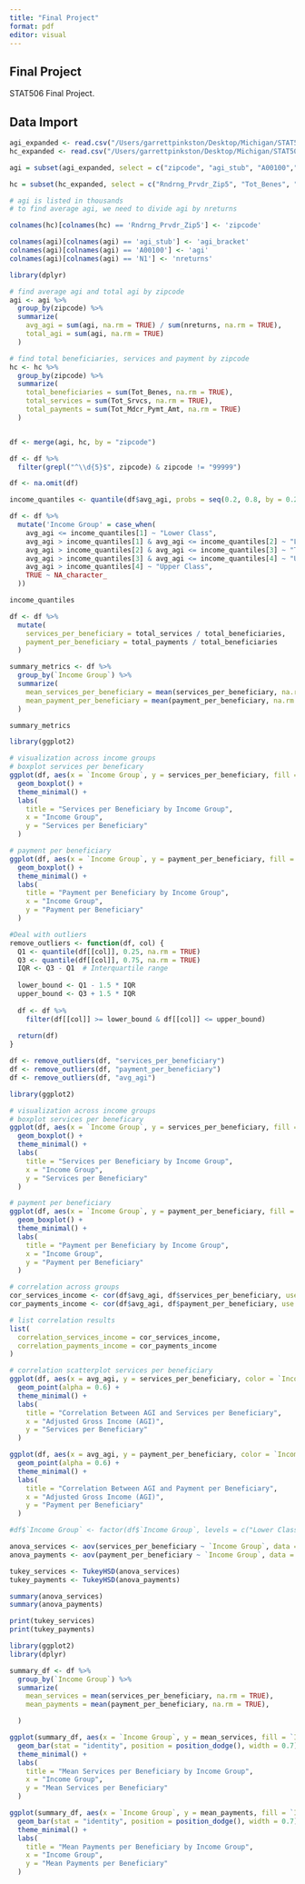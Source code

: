 ```yaml
---
title: "Final Project"
format: pdf
editor: visual
---
```


## Final Project

STAT506 Final Project.

## Data Import

```r
agi_expanded <- read.csv("/Users/garrettpinkston/Desktop/Michigan/STAT506/Final/Data/20zpallagi (1).csv")
hc_expanded <- read.csv("/Users/garrettpinkston/Desktop/Michigan/STAT506/Final/Data/Medicare_Physician_Other_Practitioners_by_Provider_2020.csv")

```


```r
agi = subset(agi_expanded, select = c("zipcode", "agi_stub", "A00100","N1"))

hc = subset(hc_expanded, select = c("Rndrng_Prvdr_Zip5", "Tot_Benes", "Tot_Srvcs", "Tot_Mdcr_Pymt_Amt"))
```


```r
# agi is listed in thousands
# to find average agi, we need to divide agi by nreturns

colnames(hc)[colnames(hc) == 'Rndrng_Prvdr_Zip5'] <- 'zipcode'

colnames(agi)[colnames(agi) == 'agi_stub'] <- 'agi_bracket'
colnames(agi)[colnames(agi) == 'A00100'] <- 'agi'
colnames(agi)[colnames(agi) == 'N1'] <- 'nreturns'


```

```r
library(dplyr)

# find average agi and total agi by zipcode
agi <- agi %>%
  group_by(zipcode) %>%
  summarize(
    avg_agi = sum(agi, na.rm = TRUE) / sum(nreturns, na.rm = TRUE), 
    total_agi = sum(agi, na.rm = TRUE)
  )

# find total beneficiaries, services and payment by zipcode
hc <- hc %>%
  group_by(zipcode) %>%
  summarize(
    total_beneficiaries = sum(Tot_Benes, na.rm = TRUE),
    total_services = sum(Tot_Srvcs, na.rm = TRUE),
    total_payments = sum(Tot_Mdcr_Pymt_Amt, na.rm = TRUE)
  )


df <- merge(agi, hc, by = "zipcode")

df <- df %>%
  filter(grepl("^\\d{5}$", zipcode) & zipcode != "99999")

df <- na.omit(df)

```


```r
income_quantiles <- quantile(df$avg_agi, probs = seq(0.2, 0.8, by = 0.2), na.rm = TRUE)

df <- df %>%
  mutate('Income Group' = case_when(
    avg_agi <= income_quantiles[1] ~ "Lower Class",
    avg_agi > income_quantiles[1] & avg_agi <= income_quantiles[2] ~ "Lower Middle",
    avg_agi > income_quantiles[2] & avg_agi <= income_quantiles[3] ~ "True Middle",
    avg_agi > income_quantiles[3] & avg_agi <= income_quantiles[4] ~ "Upper Middle",
    avg_agi > income_quantiles[4] ~ "Upper Class",
    TRUE ~ NA_character_
  ))

income_quantiles
```

```r

df <- df %>%
  mutate(
    services_per_beneficiary = total_services / total_beneficiaries,
    payment_per_beneficiary = total_payments / total_beneficiaries
  )

summary_metrics <- df %>%
  group_by(`Income Group`) %>%
  summarize(
    mean_services_per_beneficiary = mean(services_per_beneficiary, na.rm = TRUE),
    mean_payment_per_beneficiary = mean(payment_per_beneficiary, na.rm = TRUE)
  )

summary_metrics
```

```r
library(ggplot2)

# visualization across income groups
# boxplot services per beneficary
ggplot(df, aes(x = `Income Group`, y = services_per_beneficiary, fill = `Income Group`)) +
  geom_boxplot() +
  theme_minimal() +
  labs(
    title = "Services per Beneficiary by Income Group",
    x = "Income Group",
    y = "Services per Beneficiary"
  )

# payment per beneficiary
ggplot(df, aes(x = `Income Group`, y = payment_per_beneficiary, fill = `Income Group`)) +
  geom_boxplot() +
  theme_minimal() +
  labs(
    title = "Payment per Beneficiary by Income Group",
    x = "Income Group",
    y = "Payment per Beneficiary"
  )
```


```r
#Deal with outliers
remove_outliers <- function(df, col) {
  Q1 <- quantile(df[[col]], 0.25, na.rm = TRUE) 
  Q3 <- quantile(df[[col]], 0.75, na.rm = TRUE) 
  IQR <- Q3 - Q1  # Interquartile range
  
  lower_bound <- Q1 - 1.5 * IQR
  upper_bound <- Q3 + 1.5 * IQR
  
  df <- df %>%
    filter(df[[col]] >= lower_bound & df[[col]] <= upper_bound)
  
  return(df)
}

df <- remove_outliers(df, "services_per_beneficiary")
df <- remove_outliers(df, "payment_per_beneficiary")
df <- remove_outliers(df, "avg_agi")

```


```r
library(ggplot2)

# visualization across income groups
# boxplot services per beneficary
ggplot(df, aes(x = `Income Group`, y = services_per_beneficiary, fill = `Income Group`)) +
  geom_boxplot() +
  theme_minimal() +
  labs(
    title = "Services per Beneficiary by Income Group",
    x = "Income Group",
    y = "Services per Beneficiary"
  )

# payment per beneficiary
ggplot(df, aes(x = `Income Group`, y = payment_per_beneficiary, fill = `Income Group`)) +
  geom_boxplot() +
  theme_minimal() +
  labs(
    title = "Payment per Beneficiary by Income Group",
    x = "Income Group",
    y = "Payment per Beneficiary"
  )


```



```r

# correlation across groups
cor_services_income <- cor(df$avg_agi, df$services_per_beneficiary, use = "complete.obs")
cor_payments_income <- cor(df$avg_agi, df$payment_per_beneficiary, use = "complete.obs")

# list correlation results
list(
  correlation_services_income = cor_services_income,
  correlation_payments_income = cor_payments_income
)

# correlation scatterplot services per beneficiary
ggplot(df, aes(x = avg_agi, y = services_per_beneficiary, color = `Income Group`)) +
  geom_point(alpha = 0.6) +
  theme_minimal() +
  labs(
    title = "Correlation Between AGI and Services per Beneficiary",
    x = "Adjusted Gross Income (AGI)",
    y = "Services per Beneficiary"
  )

ggplot(df, aes(x = avg_agi, y = payment_per_beneficiary, color = `Income Group`)) +
  geom_point(alpha = 0.6) +
  theme_minimal() +
  labs(
    title = "Correlation Between AGI and Payment per Beneficiary",
    x = "Adjusted Gross Income (AGI)",
    y = "Payment per Beneficiary"
  )

```

```r

#df$`Income Group` <- factor(df$`Income Group`, levels = c("Lower Class", "Lower Middle", "True Middle", "Upper Middle", "Upper Class"))

anova_services <- aov(services_per_beneficiary ~ `Income Group`, data = df)
anova_payments <- aov(payment_per_beneficiary ~ `Income Group`, data = df)

tukey_services <- TukeyHSD(anova_services)
tukey_payments <- TukeyHSD(anova_payments)

summary(anova_services)
summary(anova_payments)
```
```r


print(tukey_services)
print(tukey_payments)

```





```r
library(ggplot2)
library(dplyr)

summary_df <- df %>%
  group_by(`Income Group`) %>%
  summarize(
    mean_services = mean(services_per_beneficiary, na.rm = TRUE),
    mean_payments = mean(payment_per_beneficiary, na.rm = TRUE),

  )

ggplot(summary_df, aes(x = `Income Group`, y = mean_services, fill = `Income Group`)) +
  geom_bar(stat = "identity", position = position_dodge(), width = 0.7) +
  theme_minimal() +
  labs(
    title = "Mean Services per Beneficiary by Income Group",
    x = "Income Group",
    y = "Mean Services per Beneficiary"
  )

ggplot(summary_df, aes(x = `Income Group`, y = mean_payments, fill = `Income Group`)) +
  geom_bar(stat = "identity", position = position_dodge(), width = 0.7) +
  theme_minimal() +
  labs(
    title = "Mean Payments per Beneficiary by Income Group",
    x = "Income Group",
    y = "Mean Payments per Beneficiary"
  )

```